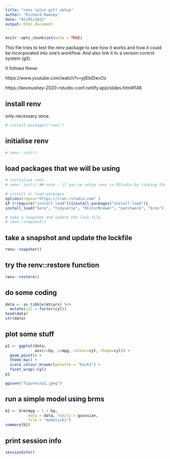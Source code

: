 ```yaml
---
title: "renv (plus git) setup"
author: "Richard Ramsey"
date: "02/05/2022"
output: html_document
---
```


```r
knitr::opts_chunk$set(echo = TRUE)
```

This file tries to test the renv package to see how it works and how it could be incorporated into one's workflow. And also link it to a version control system (git).

It follows these:

https://www.youtube.com/watch?v=yjlEbIDevOs

https://kevinushey-2020-rstudio-conf.netlify.app/slides.html#146

## install renv ##

only necessary once.

```r
# install.packages("renv")
```

## initialise renv ##

```r
# renv::init()
```

## load packages that we will be using ##

```r
# initialise renv
# renv::init() ## note - if you've setup renv in RStudio by ticking the appropriate box, this line might be unnecessary.

# install or load packages
options(repos="https://cran.rstudio.com" )
if (!require("install.load")){install.packages("install.load")} 
install_load("here", "tidyverse", "RColorBrewer", "patchwork", "brms")

# take a snapshot and update the lock.file
# renv::snapshot()
```

## take a snapshot and update the lockfile ##

```r
renv::snapshot()
```

## try the renv::restore function ##

```r
renv::restore()
```

## do some coding ##

```r
data <- as_tibble(mtcars) %>% 
  mutate(cyl = factor(cyl))
head(data)
str(data)
```

## plot some stuff ##

```r
p1 <- ggplot(data, 
             aes(x=hp, y=mpg, colour=cyl, shape=cyl)) +
  geom_point() +
  theme_bw() +
  scale_colour_brewer(palette = "Dark2") +
  facet_wrap(~cyl)
p1

ggsave("figures/p1.jpeg")
```

## run a simple model using brms ##

```r
b1 <- brm(mpg ~ 1 + hp,
          data = data, family = gaussian,
          file = "models/b1")
summary(b1)
```


## print session info ##

```r
sessionInfo()
```

